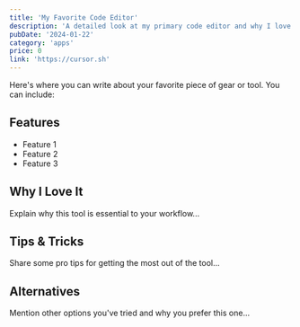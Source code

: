 ```yaml
---
title: 'My Favorite Code Editor'
description: 'A detailed look at my primary code editor and why I love using it.'
pubDate: '2024-01-22'
category: 'apps'
price: 0
link: 'https://cursor.sh'
---
```


Here's where you can write about your favorite piece of gear or tool. You can include:

## Features

- Feature 1
- Feature 2
- Feature 3

## Why I Love It

Explain why this tool is essential to your workflow...

## Tips & Tricks

Share some pro tips for getting the most out of the tool...

## Alternatives

Mention other options you've tried and why you prefer this one... 

